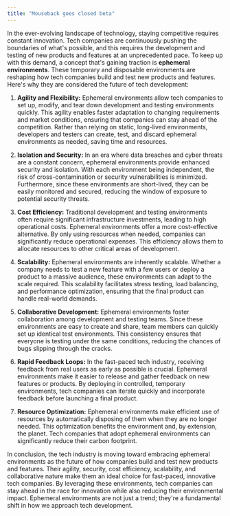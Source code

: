 ```yaml
---
title: "Mouseback goes closed beta"
---
```


In the ever-evolving landscape of technology, staying competitive requires constant innovation. Tech companies are continuously pushing the boundaries of what's possible, and this requires the development and testing of new products and features at an unprecedented pace. To keep up with this demand, a concept that's gaining traction is **ephemeral environments**. These temporary and disposable environments are reshaping how tech companies build and test new products and features. Here's why they are considered the future of tech development:

1. **Agility and Flexibility:**
   Ephemeral environments allow tech companies to set up, modify, and tear down development and testing environments quickly. This agility enables faster adaptation to changing requirements and market conditions, ensuring that companies can stay ahead of the competition. Rather than relying on static, long-lived environments, developers and testers can create, test, and discard ephemeral environments as needed, saving time and resources.

2. **Isolation and Security:**
   In an era where data breaches and cyber threats are a constant concern, ephemeral environments provide enhanced security and isolation. With each environment being independent, the risk of cross-contamination or security vulnerabilities is minimized. Furthermore, since these environments are short-lived, they can be easily monitored and secured, reducing the window of exposure to potential security threats.

3. **Cost Efficiency:**
   Traditional development and testing environments often require significant infrastructure investments, leading to high operational costs. Ephemeral environments offer a more cost-effective alternative. By only using resources when needed, companies can significantly reduce operational expenses. This efficiency allows them to allocate resources to other critical areas of development.

4. **Scalability:**
   Ephemeral environments are inherently scalable. Whether a company needs to test a new feature with a few users or deploy a product to a massive audience, these environments can adapt to the scale required. This scalability facilitates stress testing, load balancing, and performance optimization, ensuring that the final product can handle real-world demands.

5. **Collaborative Development:**
   Ephemeral environments foster collaboration among development and testing teams. Since these environments are easy to create and share, team members can quickly set up identical test environments. This consistency ensures that everyone is testing under the same conditions, reducing the chances of bugs slipping through the cracks.

6. **Rapid Feedback Loops:**
   In the fast-paced tech industry, receiving feedback from real users as early as possible is crucial. Ephemeral environments make it easier to release and gather feedback on new features or products. By deploying in controlled, temporary environments, tech companies can iterate quickly and incorporate feedback before launching a final product.

7. **Resource Optimization:**
   Ephemeral environments make efficient use of resources by automatically disposing of them when they are no longer needed. This optimization benefits the environment and, by extension, the planet. Tech companies that adopt ephemeral environments can significantly reduce their carbon footprint.

In conclusion, the tech industry is moving toward embracing ephemeral environments as the future of how companies build and test new products and features. Their agility, security, cost efficiency, scalability, and collaborative nature make them an ideal choice for fast-paced, innovative tech companies. By leveraging these environments, tech companies can stay ahead in the race for innovation while also reducing their environmental impact. Ephemeral environments are not just a trend; they're a fundamental shift in how we approach tech development.
